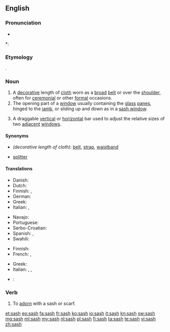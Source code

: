 ==English==

===Pronunciation===
* {{audio|en-us-sash.ogg|Audio (US)}}

*: {{rhymes|æʃ}}

===Etymology===
{{etyl|ar|en}} {{term|شاش|tr=šāš||muslin cloth|lang=ar}}.

===Noun===
{{en-noun|sash|es}}

# A [[decorative]] length of [[cloth]] worn as a [[broad]] [[belt]] or over the [[shoulder]], often for [[ceremonial]] or other [[formal]] occasions.
# The opening part of a [[window]] usually containing the [[glass]] [[panes]], hinged to the [[jamb]], or sliding up and down as in a [[sash window]].
# {{context|software|graphical user interface}} A draggable [[vertical]] or [[horizontal]] bar used to adjust the relative sizes of two [[adjacent]] [[window]]s.

====Synonyms====
* ''(decorative length of cloth)'': [[belt]], [[strap]], [[waistband]]
* {{sense|GUI}} [[splitter]]

====Translations====
{{trans-top|decorative length of cloth}}
* Danish: {{t-|da|skærf|n}}
* Dutch: {{t|nl|sjerp}}
* Finnish: {{t+|fi|nauha}}, {{t+|fi|vyö}}
* German: {{t-|de|Schärpe|f}}
* Greek: {{t+|el|ζώνη|f|tr=zóni}}
* Italian: {{t+|it|fascia|f}}, {{t+|it|sciarpa|f}}
{{trans-mid}}
* Navajo: {{tø|nv|sis}}
* Portuguese: {{t+|pt|faixa|f}}
* Serbo-Croatian: {{t-|sh|ešarpa}}
* Spanish: {{t+|es|banda|f}}, {{t+|es|faja|f}}
* Swahili: {{t+|sw|shuka}}
{{trans-bottom}}

{{trans-top|opening part of a window}}
* Finnish: {{t-|fi|ikkunanpuite}}
* French: {{t+|fr|ventail|m}}, {{t+|fr|battant|m}}
{{trans-mid}}
* Greek: {{t+|el|ορθοστάτης|m|tr=orthostátis}}
* Italian: {{t|it|battente|m}}, {{t|it|anta|f}}, {{t|it|persiana|f}}
{{trans-bottom}}

{{checktrans-top}}
* {{ttbc|fr}}: {{t|fr|large ceinture à noeud}}
{{trans-bottom}}

===Verb===
{{en-verb|sash|es}}

# {{context|transitive}} To [[adorn]] with a sash or scarf.
#: {{rfquotek|Burke}}

[[et:sash]]
[[eo:sash]]
[[fa:sash]]
[[fr:sash]]
[[ko:sash]]
[[io:sash]]
[[it:sash]]
[[kn:sash]]
[[sw:sash]]
[[mg:sash]]
[[ml:sash]]
[[my:sash]]
[[nl:sash]]
[[pl:sash]]
[[fi:sash]]
[[ta:sash]]
[[te:sash]]
[[vi:sash]]
[[zh:sash]]